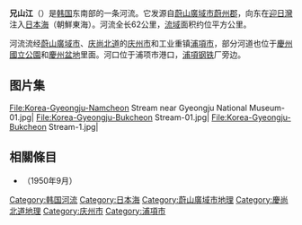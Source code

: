 {{Infobox Korean name
|img=Korea-Gyeongju-Hyeongsan River-1.jpg
|caption=流经[[庆州市|庆州市]]的兄山江
|hangul=형산강
|hanja={{linktext|兄|山|江}}
|rr=Hyeongsan-gang
|mr=Hyŏngsan'gang}}
'''兄山江'''（{{lang-ko|'''형산강'''}}）是[[韩国|韩国]]东南部的一条河流。它发源自[[蔚山廣域市|蔚山廣域市]][[蔚州郡|蔚州郡]]，向东在[[迎日灣|迎日灣]]注入[[日本海|日本海]]（朝鮮東海）。河流全长62公里，[[流域|流域]]面积约位平方公里。

河流流经[[蔚山廣域市|蔚山廣域市]]、[[庆尚北道|庆尚北道]]的[[庆州市|庆州市]]和工业重镇[[浦項市|浦項市]]，部分河道也位于[[慶州國立公園|慶州國立公園]]和[[慶州盆地|慶州盆地]]里面。河口位于浦项市港口，[[浦項钢铁|浦項钢铁]]厂旁边。

==图片集==
<gallery>
File:Korea-Gyeongju-Namcheon Stream near Gyeongju National Museum-01.jpg|
File:Korea-Gyeongju-Bukcheon Stream-01.jpg|
File:Korea-Gyeongju-Bukcheon Stream-1.jpg|
</gallery>

==相關條目==
*{{Link-ko|兄山江防禦戰鬥|형산강 방어 전투}}（1950年9月）

[[Category:韩国河流|Category:韩国河流]]
[[Category:日本海|Category:日本海]]
[[Category:蔚山廣域市地理|Category:蔚山廣域市地理]]
[[Category:慶尚北道地理|Category:慶尚北道地理]]
[[Category:庆州市|Category:庆州市]]
[[Category:浦項市|Category:浦項市]]